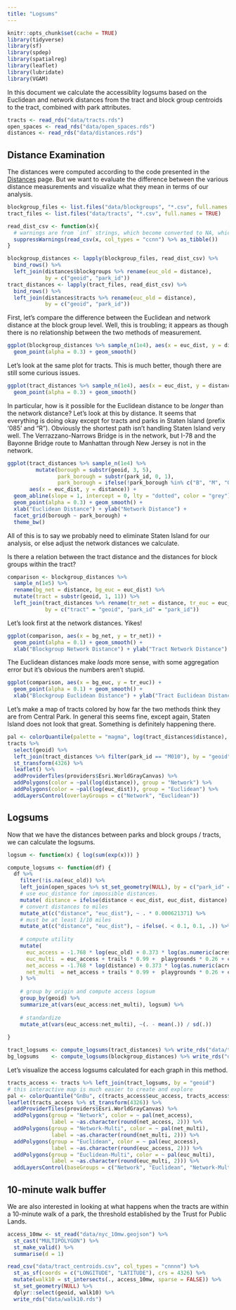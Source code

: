 ```yaml
---
title: "Logsums"
---
```


```r
knitr::opts_chunk$set(cache = TRUE)
library(tidyverse)
library(sf)
library(spdep)
library(spatialreg)
library(leaflet)
library(lubridate)
library(VGAM)
```

In this document we calculate the accessiblity logsums based on the Euclidean
and network distances from the tract and block group centroids to the tract,
combined with park attributes.

```r
tracts <- read_rds("data/tracts.rds")
open_spaces <- read_rds("data/open_spaces.rds")
distances <- read_rds("data/distances.rds")
```


## Distance Examination
The distances were computed according to the code presented in the [Distances](03_distances.html)
page. But we want to evaluate the difference between the various distance measurements
and visualize what they mean in terms of our analysis.

```r
blockgroup_files <- list.files("data/blockgroups", "*.csv", full.names = TRUE)
tract_files <- list.files("data/tracts", "*.csv", full.names = TRUE)

read_dist_csv <- function(x){
  # warnings are from `inf` strings, which become converted to NA, which is okay.
  suppressWarnings(read_csv(x, col_types = "ccnn") %>% as_tibble())
}

blockgroup_distances <- lapply(blockgroup_files, read_dist_csv) %>% 
  bind_rows() %>% 
  left_join(distances$blockgroups %>% rename(euc_old = distance), 
            by = c("geoid", "park_id"))
tract_distances <- lapply(tract_files, read_dist_csv) %>% 
  bind_rows() %>% 
  left_join(distances$tracts %>% rename(euc_old = distance), 
            by = c("geoid", "park_id"))
```

First, let's compare the difference between the Euclidean and network
distance at the block group level. Well, this is troubling; it appears as though
there is no relationship between the two methods of measurement. 

```r
ggplot(blockgroup_distances %>% sample_n(1e4), aes(x = euc_dist, y = distance)) +
  geom_point(alpha = 0.3) + geom_smooth()
```

Let's look at the same plot for tracts. This is much better, though there
are still some curious issues. 

```r
ggplot(tract_distances %>% sample_n(1e4), aes(x = euc_dist, y = distance)) +
  geom_point(alpha = 0.3) + geom_smooth()
```


In particular, how is it possible for the
Euclidean distance to be *longer* than the network distance? Let's look at this
by distance. It seems that everything is doing okay except for tracts and parks in Staten 
Island (prefix '085' and "R"). Obviously the shortest path isn't handling Staten
Island very well. The Verrazzano-Narrows Bridge is in the network, but I-78 and
the Bayonne Bridge route to Manhattan through New Jersey is not in the network.

```r
ggplot(tract_distances %>% sample_n(1e4) %>% 
         mutate(borough = substr(geoid, 3, 5),
                park_borough = substr(park_id, 0, 1),
                park_borough = ifelse(!park_borough %in% c("B", "M", "Q", "R", "X"), "C", park_borough)), 
       aes(x = euc_dist, y = distance)) +
  geom_abline(slope = 1, intercept = 0, lty = "dotted", color = "grey") + 
  geom_point(alpha = 0.3) + geom_smooth() +
  xlab("Euclidean Distance") + ylab("Network Distance") +
  facet_grid(borough ~ park_borough) +
  theme_bw()
```

All of this is to say we probably need to eliminate Staten Island for our 
analysis, or else adjust the network distances we calculate.

Is there a relation between the tract distance and the distances for block
groups within the tract?

```r
comparison <- blockgroup_distances %>%
  sample_n(1e5) %>%
  rename(bg_net = distance, bg_euc = euc_dist) %>%
  mutate(tract = substr(geoid, 1, 11)) %>%
  left_join(tract_distances %>% rename(tr_net = distance, tr_euc = euc_dist), 
            by = c("tract" = "geoid", "park_id" = "park_id"))
```

Let's look first at the network distances. Yikes!
```r
ggplot(comparison, aes(x = bg_net, y = tr_net)) +
  geom_point(alpha = 0.1) + geom_smooth() + 
  xlab("Blockgroup Network Distance") + ylab("Tract Network Distance")
```

The Euclidean distances make *loads* more sense, with some aggregation error
but it's obvious the numbers aren't stupid.

```r
ggplot(comparison, aes(x = bg_euc, y = tr_euc)) +
  geom_point(alpha = 0.1) + geom_smooth() + 
  xlab("Blockgroup Euclidean Distance") + ylab("Tract Euclidean Distance")
```

Let's make a map of tracts colored by how far the two methods think they are
from Central Park. In general this seems fine, except again, Staten Island does
not look that great. Something is definitely happening there.

```r
pal <- colorQuantile(palette = "magma", log(tract_distances$distance), n = 7)
tracts %>%
  select(geoid) %>%
  left_join(tract_distances %>% filter(park_id == "M010"), by = "geoid") %>%
  st_transform(4326) %>%
  leaflet() %>%
  addProviderTiles(providers$Esri.WorldGrayCanvas) %>%
  addPolygons(color = ~pal(log(distance)), group = "Network") %>%
  addPolygons(color = ~pal(log(euc_dist)), group = "Euclidean") %>%
  addLayersControl(overlayGroups = c("Network", "Euclidean"))
```


## Logsums

Now that we have the distances between parks and block groups / tracts, we can 
calculate the logsums.

```r
logsum <- function(x) { log(sum(exp(x))) }

compute_logsums <- function(df) {
  df %>%
    filter(!is.na(euc_old)) %>%
    left_join(open_spaces %>% st_set_geometry(NULL), by = c("park_id" = "id")) %>%
    # use euc_distance for impossible distances.
    mutate( distance = ifelse(distance < euc_dist, euc_dist, distance) ) %>%
    # convert distances to miles
    mutate_at(c("distance", "euc_dist"), ~ . * 0.000621371) %>%
    # must be at least 1/10 miles
    mutate_at(c("distance", "euc_dist"), ~ ifelse(. < 0.1, 0.1, .)) %>%
  
    # compute utility
    mutate(
      euc_access = -1.768 * log(euc_old) + 0.373 * log(as.numeric(acres)),
      euc_multi  = euc_access + trails * 0.99 +  playgrounds * 0.26 + courts * 0.43,
      net_access = -1.768 * log(distance) + 0.373 * log(as.numeric(acres)),
      net_multi  = net_access + trails * 0.99 +  playgrounds * 0.26 + courts * 0.43
    ) %>%
    
    # group by origin and compute access logsum
    group_by(geoid) %>%
    summarize_at(vars(euc_access:net_multi), logsum) %>%
    
    # standardize
    mutate_at(vars(euc_access:net_multi), ~(. - mean(.)) / sd(.))
    
}

tract_logsums <- compute_logsums(tract_distances) %>% write_rds("data/tract_logsums.rds")
bg_logsums    <- compute_logsums(blockgroup_distances) %>% write_rds("data/bg_logsums.rds")
```


Let's visualize the access logsums calculated for each graph in this method.

```r
tracts_access <- tracts %>% left_join(tract_logsums, by = "geoid")
# this interactive map is much easier to create and explore
pal <- colorQuantile("GnBu", c(tracts_access$euc_access, tracts_access$net_multi), n = 7)
leaflet(tracts_access %>% st_transform(4326)) %>%
  addProviderTiles(providers$Esri.WorldGrayCanvas) %>%
  addPolygons(group = "Network", color = ~ pal(net_access),
              label = ~as.character(round(net_access, 2))) %>%
  addPolygons(group = "Network-Multi", color = ~ pal(net_multi),
              label = ~as.character(round(net_multi, 2))) %>%
  addPolygons(group = "Euclidean", color = ~ pal(euc_access),
              label = ~as.character(round(euc_access, 2))) %>%
  addPolygons(group = "Euclidean-Multi", color = ~ pal(euc_multi),
              label = ~as.character(round(euc_multi, 2))) %>%
  addLayersControl(baseGroups = c("Network", "Euclidean", "Network-Multi", "Euclidean-Multi"))
```


## 10-minute walk buffer

We are also interested in looking at what happens when the tracts are within a 
10-minute walk of a park, the threshold established by the Trust for Public Lands.

```r
access_10mw <- st_read("data/nyc_10mw.geojson") %>%
  st_cast("MULTIPOLYGON") %>%
  st_make_valid() %>%
  summarise(d = 1)

read_csv("data/tract_centroids.csv", col_types = "cnnnn") %>%
  st_as_sf(coords = c("LONGITUDE", "LATITUDE"), crs = 4326) %>%
  mutate(walk10 = st_intersects(., access_10mw, sparse = FALSE)) %>%
  st_set_geometry(NULL) %>%
  dplyr::select(geoid, walk10) %>%
  write_rds("data/walk10.rds")
```


